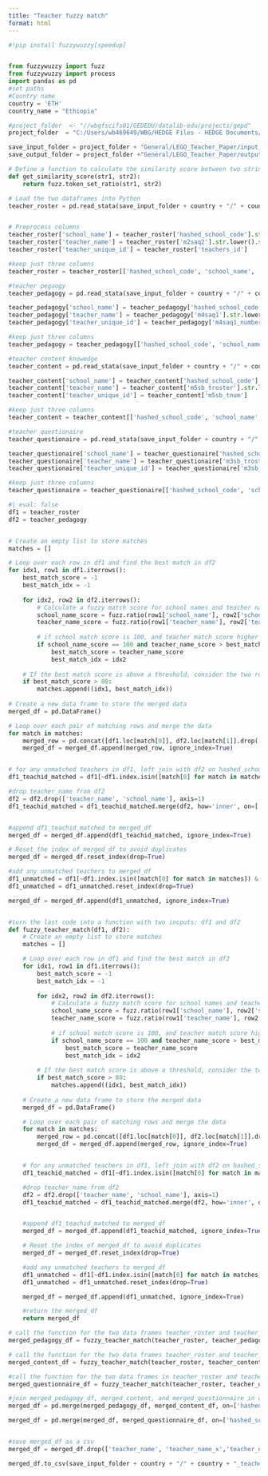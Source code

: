 ```yaml
---
title: "Teacher fuzzy match"
format: html
---
```



```python

#!pip install fuzzywuzzy[speedup]


from fuzzywuzzy import fuzz
from fuzzywuzzy import process
import pandas as pd
#set paths
#Country name
country = 'ETH'
country_name = "Ethiopia"

#project_folder  <- "//wbgfscifs01/GEDEDU/datalib-edu/projects/gepd"
project_folder  = "C:/Users/wb469649/WBG/HEDGE Files - HEDGE Documents/GEPD-Confidential/"

save_input_folder = project_folder + "General/LEGO_Teacher_Paper/input_data/"
save_output_folder = project_folder +"General/LEGO_Teacher_Paper/output_data/"

```

```python
# Define a function to calculate the similarity score between two strings
def get_similarity_score(str1, str2):
    return fuzz.token_set_ratio(str1, str2)

# Load the two dataframes into Python
teacher_roster = pd.read_stata(save_input_folder + country + "/" + country + "_teacher_absence.dta")


# Preprocess columns
teacher_roster['school_name'] = teacher_roster['hashed_school_code'].str.lower().str.strip()
teacher_roster['teacher_name'] = teacher_roster['m2saq2'].str.lower().str.strip()
teacher_roster['teacher_unique_id'] = teacher_roster['teachers_id']

#keep just three columns
teacher_roster = teacher_roster[['hashed_school_code', 'school_name', 'teacher_name', 'teacher_unique_id', 'm2saq2', 'teachers_id']]

#teacher pegaogy
teacher_pedagogy = pd.read_stata(save_input_folder + country + "/" + country + "_teacher_pedagogy.dta")

teacher_pedagogy['school_name'] = teacher_pedagogy['hashed_school_code'].str.lower().str.strip()
teacher_pedagogy['teacher_name'] = teacher_pedagogy['m4saq1'].str.lower().str.strip()
teacher_pedagogy['teacher_unique_id'] = teacher_pedagogy['m4saq1_number']

#keep just three columns
teacher_pedagogy = teacher_pedagogy[['hashed_school_code', 'school_name', 'teacher_name', 'teacher_unique_id', 'm4saq1', 'm4saq1_number']]

#teacher content knowedge
teacher_content = pd.read_stata(save_input_folder + country + "/" + country + "_teacher_assessment.dta")

teacher_content['school_name'] = teacher_content['hashed_school_code'].str.lower().str.strip()
teacher_content['teacher_name'] = teacher_content['m5sb_troster'].str.lower().str.strip()
teacher_content['teacher_unique_id'] = teacher_content['m5sb_tnum']

#keep just three columns
teacher_content = teacher_content[['hashed_school_code', 'school_name', 'teacher_name', 'teacher_unique_id', 'm5sb_troster', 'm5sb_tnum']]

#teacher questionaire
teacher_questionaire = pd.read_stata(save_input_folder + country + "/" + country + "_teacher_questionnaire.dta")

teacher_questionaire['school_name'] = teacher_questionaire['hashed_school_code'].str.lower().str.strip()
teacher_questionaire['teacher_name'] = teacher_questionaire['m3sb_troster'].str.lower().str.strip()
teacher_questionaire['teacher_unique_id'] = teacher_questionaire['m3sb_tnumber']

#keep just three columns
teacher_questionaire = teacher_questionaire[['hashed_school_code', 'school_name', 'teacher_name', 'teacher_unique_id', 'm3sb_troster', 'm3sb_tnumber']]


```





```python
#| eval: false
df1 = teacher_roster
df2 = teacher_pedagogy


# Create an empty list to store matches
matches = []

# Loop over each row in df1 and find the best match in df2
for idx1, row1 in df1.iterrows():
    best_match_score = -1
    best_match_idx = -1
    
    for idx2, row2 in df2.iterrows():
        # Calculate a fuzzy match score for school names and teacher names
        school_name_score = fuzz.ratio(row1['school_name'], row2['school_name'])
        teacher_name_score = fuzz.ratio(row1['teacher_name'], row2['teacher_name'])
        
        # if school match score is 100, and teacher match score higher than current best match score, update the best match
        if school_name_score == 100 and teacher_name_score > best_match_score:
            best_match_score = teacher_name_score
            best_match_idx = idx2
                    
    # If the best match score is above a threshold, consider the two rows a match and add them to the matches list
    if best_match_score > 80:
        matches.append((idx1, best_match_idx))
        
# Create a new data frame to store the merged data
merged_df = pd.DataFrame()

# Loop over each pair of matching rows and merge the data
for match in matches:
    merged_row = pd.concat([df1.loc[match[0]], df2.loc[match[1]].drop(['school_name', 'teacher_name', 'teacher_unique_id', 'hashed_school_code'])])
    merged_df = merged_df.append(merged_row, ignore_index=True)


# for any unmatched teachers in df1, left join with df2 on hashed_school_code and teacher_unique_id
df1_teachid_matched = df1[~df1.index.isin([match[0] for match in matches])]

#drop teacher_name from df2
df2 = df2.drop(['teacher_name', 'school_name'], axis=1)
df1_teachid_matched = df1_teachid_matched.merge(df2, how='inner', on=['hashed_school_code', 'teacher_unique_id'])


#append df1_teachid_matched to merged_df
merged_df = merged_df.append(df1_teachid_matched, ignore_index=True)

# Reset the index of merged_df to avoid duplicates
merged_df = merged_df.reset_index(drop=True)

#add any unmatched teachers to merged_df
df1_unmatched = df1[~df1.index.isin([match[0] for match in matches]) & ~df1.index.isin(df1_teachid_matched.index)]
df1_unmatched = df1_unmatched.reset_index(drop=True)

merged_df = merged_df.append(df1_unmatched, ignore_index=True)



```

```python

#turn the last code into a function with two incputs: df1 and df2
def fuzzy_teacher_match(df1, df2):
    # Create an empty list to store matches
    matches = []

    # Loop over each row in df1 and find the best match in df2
    for idx1, row1 in df1.iterrows():
        best_match_score = -1
        best_match_idx = -1
        
        for idx2, row2 in df2.iterrows():
            # Calculate a fuzzy match score for school names and teacher names
            school_name_score = fuzz.ratio(row1['school_name'], row2['school_name'])
            teacher_name_score = fuzz.ratio(row1['teacher_name'], row2['teacher_name'])
            
            # if school match score is 100, and teacher match score higher than current best match score, update the best match
            if school_name_score == 100 and teacher_name_score > best_match_score:
                best_match_score = teacher_name_score
                best_match_idx = idx2
                        
        # If the best match score is above a threshold, consider the two rows a match and add them to the matches list
        if best_match_score > 80:
            matches.append((idx1, best_match_idx))
            
    # Create a new data frame to store the merged data
    merged_df = pd.DataFrame()

    # Loop over each pair of matching rows and merge the data
    for match in matches:
        merged_row = pd.concat([df1.loc[match[0]], df2.loc[match[1]].drop(['school_name', 'teacher_name', 'teacher_unique_id', 'hashed_school_code'])])
        merged_df = merged_df.append(merged_row, ignore_index=True)


    # for any unmatched teachers in df1, left join with df2 on hashed_school_code and teacher_unique_id
    df1_teachid_matched = df1[~df1.index.isin([match[0] for match in matches])]

    #drop teacher_name from df2
    df2 = df2.drop(['teacher_name', 'school_name'], axis=1)
    df1_teachid_matched = df1_teachid_matched.merge(df2, how='inner', on=['hashed_school_code', 'teacher_unique_id'])


    #append df1_teachid_matched to merged_df
    merged_df = merged_df.append(df1_teachid_matched, ignore_index=True)

    # Reset the index of merged_df to avoid duplicates
    merged_df = merged_df.reset_index(drop=True)

    #add any unmatched teachers to merged_df
    df1_unmatched = df1[~df1.index.isin([match[0] for match in matches]) & ~df1.index.isin(df1_teachid_matched.index)]
    df1_unmatched = df1_unmatched.reset_index(drop=True)

    merged_df = merged_df.append(df1_unmatched, ignore_index=True)

    #return the merged_df
    return merged_df


```


```python
# call the function for the two data frames teacher_roster and teacher_pedagogy
merged_pedagogy_df = fuzzy_teacher_match(teacher_roster, teacher_pedagogy)

# call the function for the two data frames teacher_roster and teacher_content
merged_content_df = fuzzy_teacher_match(teacher_roster, teacher_content)

#call the function for the two data frames in teacher_roster and teacher_questionnaire
merged_questionnaire_df = fuzzy_teacher_match(teacher_roster, teacher_questionaire)


```


```python
#join merged_pedagogy_df, merged_content, and merged_questionnaire in one file
merged_df = pd.merge(merged_pedagogy_df, merged_content_df, on=['hashed_school_code','school_name', 'teacher_unique_id', 'teachers_id', 'm2saq2'])

merged_df = pd.merge(merged_df, merged_questionnaire_df, on=['hashed_school_code', 'school_name', 'teacher_unique_id', 'teachers_id', 'm2saq2'])


#save merged_df as a csv
merged_df = merged_df.drop(['teacher_name', 'teacher_name_x','teacher_name_y'], axis=1)

merged_df.to_csv(save_input_folder + country + "/" + country + "_teacher_merged.csv")

```